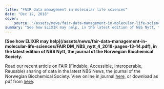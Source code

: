 ```yaml
---
title: "FAIR data management in molecular life sciences"
date: "Dec 12, 2018"
cover:
    source: "/assets/news/fair-data-management-in-molecular-life-sciences/cover.png"
summary: "See how ELIXIR may help, in the latest edition of NBS Nytt, the journal of the Norwegian Biochemical Society."
---
```


**[See how ELIXIR may help](/assets/news/fair-data-management-in-molecular-life-sciences/FAIR DM_NBS_nytt_4_2018-pages-13-14.pdf), in the latest edition of NBS Nytt, the journal of the Norwegian Biochemical Society.**

Read our recent article on FAIR (Findable, Accessible, Interoperable, Reusable) sharing of data in the latest NBS News, the journal of the Norwegian Biochemical Society. View online in journal [here,](https://www.biokjemisk.no/nbs-nytt/se-nbs-nytt-online/?fbclid=IwAR248mpwrIrT3U1iGJeoW98VifURVx00ekwFt2yyJ0x6hhhtMY4cs543wq8) or download as pdf from [here](uploads/FAIR%20DM_NBS_nytt_4_2018-pages-13-14.pdf).
